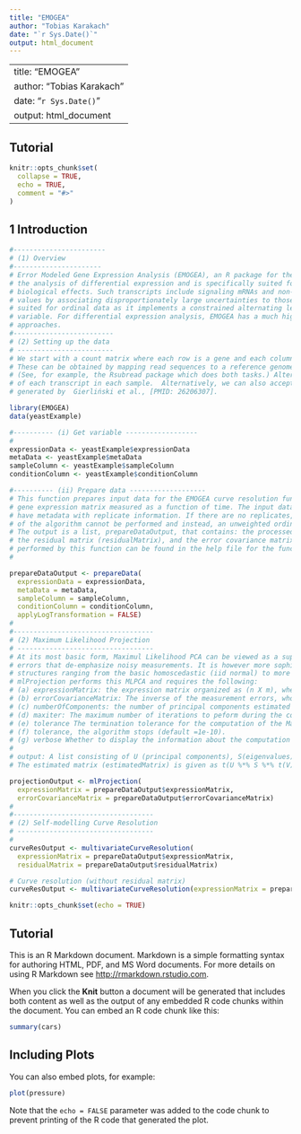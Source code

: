```yaml
---
title: "EMOGEA"
author: "Tobias Karakach"
date: "`r Sys.Date()`"
output: html_document
---
```

---
title: "EMOGEA"
author: "Tobias Karakach"
date: "`r Sys.Date()`"
output: html_document
---


## Tutorial


```r
knitr::opts_chunk$set(
  collapse = TRUE,
  echo = TRUE,
  comment = "#>"
)
```
## 1 Introduction

```r
#-----------------------
# (1) Overview
#----------------------
# Error Modeled Gene Expression Analysis (EMOGEA), an R package for the analysis of RNA-Seq gene expression data. EMOGEA incorporates measurement uncertainties in
# the analysis of differential expression and is specifically suited for transcriptomics studies in which low-count transcripts with small fold-changes lead to significant
# biological effects. Such transcripts include signaling mRNAs and non-coding RNAs (ncRNA) which are known to exhibit low levels of expression. The package handles missing 
# values by associating disproportionately large uncertainties to those measurements, making it particularly useful for single-cell RNA-Seq measurements. It is specifically 
# suited for ordinal data as it implements a constrained alternating least-squares (ALS) approach that allows waves of expression profiles to be visualized against the ordinal 
# variable. For differential expression analysis, EMOGEA has a much higher true positivity rate (TPR) and a vanishingly small false negativity rate (FNR) compared to common 
# approaches.  
#-------------------------
# (2) Setting up the data
# ------------------------
# We start with a count matrix where each row is a gene and each column is a sample (for bulk RNAseq) or a single cell (for scRNAseq). 
# These can be obtained by mapping read sequences to a reference genome and then counting the number of reads mapped to the exons of each gene. 
# (See, for example, the Rsubread package which does both tasks.) Alternatively, pseudo-alignment methods can be used to quantify the abundance 
# of each transcript in each sample.  Alternatively, we can also accept data arising from Affymetrix arrays. In this example we will use yeast data 
# generated by  Gierliński et al., [PMID: 26206307].

library(EMOGEA)
data(yeastExample)

#---------- (i) Get variable ------------------
#
expressionData <- yeastExample$expressionData
metaData <- yeastExample$metaData
sampleColumn <- yeastExample$sampleColumn
conditionColumn <- yeastExample$conditionColumn

#---------- (ii) Prepare data -------------------
# This function prepares input data for the EMOGEA curve resolution function that calculates the profiles of a
# gene expression matrix measured as a function of time. The input data is an expression matrix which must
# have metadata with replicate information. If there are no replicates, the total least squares implementation
# of the algorithm cannot be performed and instead, an unweighted ordinary alternating least squares  implementation is used.
# The output is a list, prepareDataOutput, that contains: the processed expression data (expressionMatrix),
# the residual matrix (residualMatrix), and the error covariance matrix (errorCovarianceMatrix). More details of the pre-processing
# performed by this function can be found in the help file for the function itself.
#

prepareDataOutput <- prepareData(
  expressionData = expressionData,
  metaData = metaData,
  sampleColumn = sampleColumn,
  conditionColumn = conditionColumn,
  applyLogTransformation = FALSE)
#
#-----------------------------------
# (2) Maximum Likelihood Projection
# ----------------------------------
# At its most basic form, Maximul Likelihood PCA can be viewed as a superset of the classical PCA that is weighted by measurement 
# errors that de-emphasize noisy measurements. It is however more sophisticated since it incorporates measurement errors of different
# structures ranging from the basic homoscedastic (iid normal) to more complex heteroscedastic noise with different correlation structures.
# mlProjection performs this MLPCA and requires the following:
# (a) expressionMatrix: the expression matrix organized as (n X m), where n is the number of genes and m is the number of samples.This input arises from the output of prepareData() as #  decribed in 1(ii) above.
# (b) errorCovarianceMatrix: The inverse of the measurement errors, whose dimensions are (*n* X *n*). You should use the errorCovarianceMatrix output of prepareData().
# (c) numberOfComponents: the number of principal components estimated to be required to reconstruct the expression matrix without loss of generality (default =15).
# (d) maxiter: The maximum number of iterations to peform during the computation of the Maximum Likelihood. Once the max iteration is reached,the algorithms stops (default=2000).
# (e) tolerance The termination tolerance for the computation of the Maximum Likelihood. Once the improvements made by Maximum Likelihood reach the
# (f) tolerance, the algorithm stops (default =1e-10).
# (g) verbose Whether to display the information about the computation or not.(default=TRUE)
#
# output: A list consisting of U (principal components), S(eigenvalues) and V (loadings).
# The estimated matrix (estimatedMatrix) is given as t(U %*% S %*% t(V)).

projectionOutput <- mlProjection(
  expressionMatrix = prepareDataOutput$expressionMatrix,
  errorCovarianceMatrix = prepareDataOutput$errorCovarianceMatrix)
#
#-----------------------------------
# (2) Self-modelling Curve Resolution 
# ----------------------------------
#
curveResOutput <- multivariateCurveResolution(
  expressionMatrix = prepareDataOutput$expressionMatrix,
  residualMatrix = prepareDataOutput$residualMatrix)

# Curve resolution (without residual matrix)
curveResOutput <- multivariateCurveResolution(expressionMatrix = prepareDataOutput$expressionMatrix)
```











```r
knitr::opts_chunk$set(echo = TRUE)
```

## Tutorial

This is an R Markdown document. Markdown is a simple formatting syntax for authoring HTML, PDF, and MS Word documents. For more details on using R Markdown see <http://rmarkdown.rstudio.com>.

When you click the **Knit** button a document will be generated that includes both content as well as the output of any embedded R code chunks within the document. You can embed an R code chunk like this:

```r
summary(cars)
```

## Including Plots

You can also embed plots, for example:

```r
plot(pressure)
```

Note that the `echo = FALSE` parameter was added to the code chunk to prevent printing of the R code that generated the plot.

